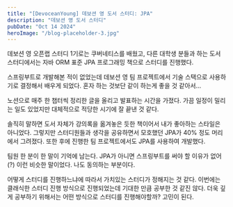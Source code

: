 ```yaml
---
title: "[DevoceanYoung] 데보션 영 도서 스터디: JPA"
description: "데보션 영 도서 스터디"
pubDate: "Oct 14 2024"
heroImage: "/blog-placeholder-3.jpg"
---
```


데보션 영 오픈랩 스터디 1기로는 쿠버네티스를 배웠고, 다른 대학생 분들과 하는 도서 스터디에서는 자바 ORM 표준 JPA 프로그래밍 책으로 스터디를 진행했다. 

스프링부트로 개발해본 적이 없었는데 데보션 영 팀 프로젝트에서 기술 스택으로 사용하기로 결정해서 배우게 되었다. 혼자 하는 것보단 같이 하는게 좋을 것 같아서...

노션으로 매주 한 챕터씩 정리한 글을 올리고 발표하는 시간을 가졌다. 가끔 일정이 밀리는 일도 있었지만 대체적으로 적당한 시기에 잘 끝낸 것 같다. 

솔직히 말하면 도서 자체가 강의록을 옮겨놓은 듯한 책이어서 내가 좋아하는 스타일은 아니었다. 그렇지만 스터디원들과 생각을 공유하면서 모호했던 JPA가 40% 정도 머리에서 그려졌다. 또한 후에 진행한 팀 프로젝트에서도 JPA를 사용하여 개발했다. 

팀원 한 분이 한 말이 기억에 남는다. JPA가 아니면 스프링부트를 써야 할 이유가 없어(?) 이런 비슷한 말이었다. 나도 동의하는 부분이다. 

어떻게 스터디를 진행하느냐에 따라서 가치있는 스터디가 정해지는 것 같다. 이번에는 클래식한 스터디 진행 방식으로 진행되었는데 기대한 만큼 공부한 것 같진 않다. 더욱 깊게 공부하기 위해서는 어떤 방식으로 스터디를 진행해야할까? 고민이 된다.